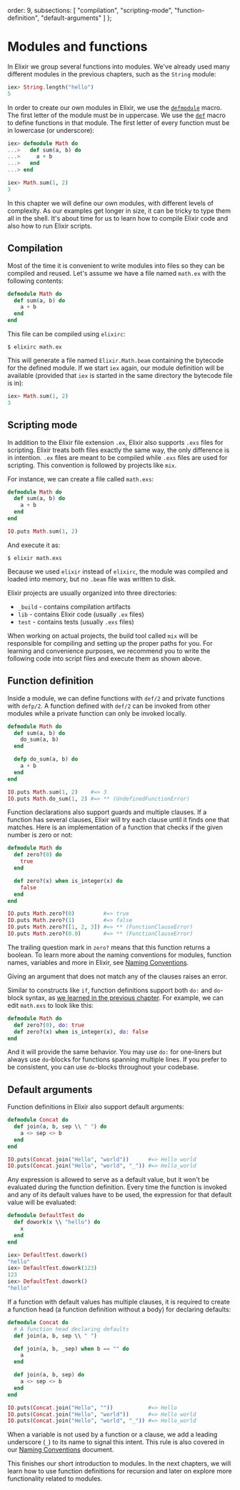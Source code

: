   order: 9,
  subsections: [
    "compilation",
    "scripting-mode",
    "function-definition",
    "default-arguments"
  ]
};

# Modules and functions

In Elixir we group several functions into modules. We've already used many different modules in the previous chapters, such as the `String` module:

```elixir
iex> String.length("hello")
5
```

In order to create our own modules in Elixir, we use the [`defmodule`](`defmodule/2`) macro. The first letter of the module must be in uppercase. We use the [`def`](`def/2`) macro to define functions in that module. The first letter of every function must be in lowercase (or underscore):

```elixir
iex> defmodule Math do
...>   def sum(a, b) do
...>     a + b
...>   end
...> end

iex> Math.sum(1, 2)
3
```

In this chapter we will define our own modules, with different levels of complexity. As our examples get longer in size, it can be tricky to type them all in the shell. It's about time for us to learn how to compile Elixir code and also how to run Elixir scripts.

## Compilation

Most of the time it is convenient to write modules into files so they can be compiled and reused. Let's assume we have a file named `math.ex` with the following contents:

```elixir
defmodule Math do
  def sum(a, b) do
    a + b
  end
end
```

This file can be compiled using `elixirc`:

```console
$ elixirc math.ex
```

This will generate a file named `Elixir.Math.beam` containing the bytecode for the defined module. If we start `iex` again, our module definition will be available (provided that `iex` is started in the same directory the bytecode file is in):

```elixir
iex> Math.sum(1, 2)
3
```

## Scripting mode

In addition to the Elixir file extension `.ex`, Elixir also supports `.exs` files for scripting. Elixir treats both files exactly the same way, the only difference is in intention. `.ex` files are meant to be compiled while `.exs` files are used for scripting. This convention is followed by projects like `mix`.

For instance, we can create a file called `math.exs`:

```elixir
defmodule Math do
  def sum(a, b) do
    a + b
  end
end

IO.puts Math.sum(1, 2)
```

And execute it as:

```console
$ elixir math.exs
```

Because we used `elixir` instead of `elixirc`, the module was compiled and loaded into memory, but no `.beam` file was written to disk.

Elixir projects are usually organized into three directories:

- `_build` - contains compilation artifacts
- `lib` - contains Elixir code (usually `.ex` files)
- `test` - contains tests (usually `.exs` files)

When working on actual projects, the build tool called `mix` will be responsible for compiling and setting up the proper paths for you. For learning and convenience purposes, we recommend you to write the following code into script files and execute them as shown above.

## Function definition

Inside a module, we can define functions with `def/2` and private functions with `defp/2`. A function defined with `def/2` can be invoked from other modules while a private function can only be invoked locally.

```elixir
defmodule Math do
  def sum(a, b) do
    do_sum(a, b)
  end

  defp do_sum(a, b) do
    a + b
  end
end

IO.puts Math.sum(1, 2)    #=> 3
IO.puts Math.do_sum(1, 2) #=> ** (UndefinedFunctionError)
```

Function declarations also support guards and multiple clauses. If a function has several clauses, Elixir will try each clause until it finds one that matches. Here is an implementation of a function that checks if the given number is zero or not:

```elixir
defmodule Math do
  def zero?(0) do
    true
  end

  def zero?(x) when is_integer(x) do
    false
  end
end

IO.puts Math.zero?(0)         #=> true
IO.puts Math.zero?(1)         #=> false
IO.puts Math.zero?([1, 2, 3]) #=> ** (FunctionClauseError)
IO.puts Math.zero?(0.0)       #=> ** (FunctionClauseError)
```

The trailing question mark in `zero?` means that this function returns a boolean. To learn more about the naming conventions for modules, function names, variables and more in Elixir, see [Naming Conventions](../references/naming-conventions.md).

Giving an argument that does not match any of the clauses raises an error.

Similar to constructs like `if`, function definitions support both `do:` and `do`-block syntax, as [we learned in the previous chapter](keywords-and-maps.md#do-blocks-and-keywords). For example, we can edit `math.exs` to look like this:

```elixir
defmodule Math do
  def zero?(0), do: true
  def zero?(x) when is_integer(x), do: false
end
```

And it will provide the same behavior. You may use `do:` for one-liners but always use `do`-blocks for functions spanning multiple lines. If you prefer to be consistent, you can use `do`-blocks throughout your codebase.

## Default arguments

Function definitions in Elixir also support default arguments:

```elixir
defmodule Concat do
  def join(a, b, sep \\ " ") do
    a <> sep <> b
  end
end

IO.puts(Concat.join("Hello", "world"))      #=> Hello world
IO.puts(Concat.join("Hello", "world", "_")) #=> Hello_world
```

Any expression is allowed to serve as a default value, but it won't be evaluated during the function definition. Every time the function is invoked and any of its default values have to be used, the expression for that default value will be evaluated:

```elixir
defmodule DefaultTest do
  def dowork(x \\ "hello") do
    x
  end
end
```

```elixir
iex> DefaultTest.dowork()
"hello"
iex> DefaultTest.dowork(123)
123
iex> DefaultTest.dowork()
"hello"
```

If a function with default values has multiple clauses, it is required to create a function head (a function definition without a body) for declaring defaults:

```elixir
defmodule Concat do
  # A function head declaring defaults
  def join(a, b, sep \\ " ")

  def join(a, b, _sep) when b == "" do
    a
  end

  def join(a, b, sep) do
    a <> sep <> b
  end
end

IO.puts(Concat.join("Hello", ""))           #=> Hello
IO.puts(Concat.join("Hello", "world"))      #=> Hello world
IO.puts(Concat.join("Hello", "world", "_")) #=> Hello_world
```

When a variable is not used by a function or a clause, we add a leading underscore (`_`) to its name to signal this intent. This rule is also covered in our [Naming Conventions](../references/naming-conventions.md#underscore-_foo) document.

This finishes our short introduction to modules. In the next chapters, we will learn how to use function definitions for recursion and later on explore more functionality related to modules.
